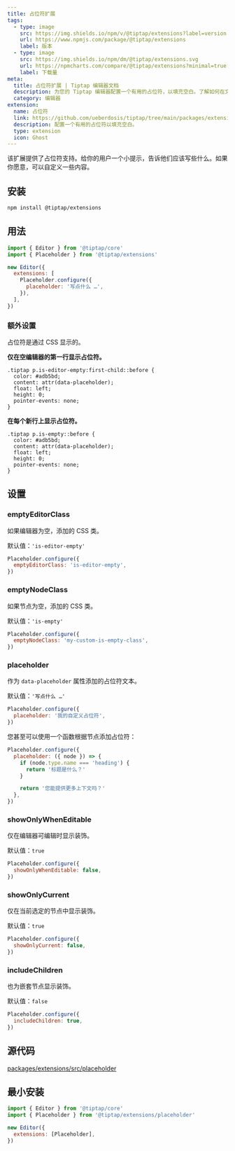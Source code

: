```yaml
---
title: 占位符扩展
tags:
  - type: image
    src: https://img.shields.io/npm/v/@tiptap/extensions?label=version
    url: https://www.npmjs.com/package/@tiptap/extensions
    label: 版本
  - type: image
    src: https://img.shields.io/npm/dm/@tiptap/extensions.svg
    url: https://npmcharts.com/compare/@tiptap/extensions?minimal=true
    label: 下载量
meta:
  title: 占位符扩展 | Tiptap 编辑器文档
  description: 为您的 Tiptap 编辑器配置一个有用的占位符，以填充空白。了解如何在文档中设置和使用它！
  category: 编辑器
extension:
  name: 占位符
  link: https://github.com/ueberdosis/tiptap/tree/main/packages/extensions
  description: 配置一个有用的占位符以填充空白。
  type: extension
  icon: Ghost
---
```



该扩展提供了占位符支持。给你的用户一个小提示，告诉他们应该写些什么。如果你愿意，可以自定义一些内容。

<CodeDemo path="/Extensions/Placeholder" />

## 安装

```bash
npm install @tiptap/extensions
```

## 用法

```js
import { Editor } from '@tiptap/core'
import { Placeholder } from '@tiptap/extensions'

new Editor({
  extensions: [
    Placeholder.configure({
      placeholder: '写点什么 …',
    }),
  ],
})
```

### 额外设置

占位符是通过 CSS 显示的。

**仅在空编辑器的第一行显示占位符。**

```
.tiptap p.is-editor-empty:first-child::before {
  color: #adb5bd;
  content: attr(data-placeholder);
  float: left;
  height: 0;
  pointer-events: none;
}
```

**在每个新行上显示占位符。**

```
.tiptap p.is-empty::before {
  color: #adb5bd;
  content: attr(data-placeholder);
  float: left;
  height: 0;
  pointer-events: none;
}
```

## 设置

### emptyEditorClass

如果编辑器为空，添加的 CSS 类。

默认值：`'is-editor-empty'`

```js
Placeholder.configure({
  emptyEditorClass: 'is-editor-empty',
})
```

### emptyNodeClass

如果节点为空，添加的 CSS 类。

默认值：`'is-empty'`

```js
Placeholder.configure({
  emptyNodeClass: 'my-custom-is-empty-class',
})
```

### placeholder

作为 `data-placeholder` 属性添加的占位符文本。

默认值：`'写点什么 …'`

```js
Placeholder.configure({
  placeholder: '我的自定义占位符',
})
```

您甚至可以使用一个函数根据节点添加占位符：

```js
Placeholder.configure({
  placeholder: ({ node }) => {
    if (node.type.name === 'heading') {
      return '标题是什么？'
    }

    return '您能提供更多上下文吗？'
  },
})
```

### showOnlyWhenEditable

仅在编辑器可编辑时显示装饰。

默认值：`true`

```js
Placeholder.configure({
  showOnlyWhenEditable: false,
})
```

### showOnlyCurrent

仅在当前选定的节点中显示装饰。

默认值：`true`

```js
Placeholder.configure({
  showOnlyCurrent: false,
})
```

### includeChildren

也为嵌套节点显示装饰。

默认值：`false`

```js
Placeholder.configure({
  includeChildren: true,
})
```

## 源代码

[packages/extensions/src/placeholder](https://github.com/ueberdosis/tiptap/blob/main/packages/extensions/src/placeholder)

## 最小安装

```js
import { Editor } from '@tiptap/core'
import { Placeholder } from '@tiptap/extensions/placeholder'

new Editor({
  extensions: [Placeholder],
})
```